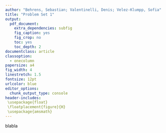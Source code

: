 ```yaml
---
author: "Behrens, Sebastian; Valentinelli, Denis; Velez-Klumpp, Sofia"
title: "Problem Set 1"
output:
  pdf_document: 
    extra_dependencies: subfig
    fig_caption: yes
    fig_crop: no
    toc: yes
    toc_depth: 2
documentclass: article
classoption:
  - onecolumn
papersize: a4
fig_width: 4
linestretch: 1.5
fontsize: 12pt
urlcolor: blue
editor_options: 
  chunk_output_type: console
header-includes:
 \usepackage{float}
 \floatplacement{figure}{H}
 \usepackage{amsmath}
---
```

blabla